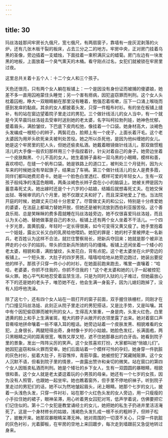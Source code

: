 ```yaml
---
---
---
```

title: 30
---




玛丝洛娃那间牢房长九俄尺，宽七俄尺，有两扇窗子，靠墙有一座灰泥剥落的火炉，还有几张木板干裂的板床，占去三分之二的地方。牢房中央，正对房门挂着乌黑的圣像，旁边插着一支蜡烛，下面挂着一束积满灰尘的蜡菊。房门左边有一块发黑的地板，上面放着一个臭气熏天的木桶。看守刚点过名，女犯们就被锁在牢房里过夜。

这里总共关着十五个人：十二个女人和三个孩子。

天色还很亮，只有两个女人躺在板铺上：一个是因没有身份证而被捕的傻婆娘，她差不多一直用囚袍蒙住头睡觉；另一个害有痨病，因犯盗窃罪而判刑。这个女人头枕着囚袍，睁大一双眼睛躺在那里没有睡着，勉强忍着咳嗽，压下一口涌上喉咙而感到发痒的黏痰。其余的女人都披着头发，只穿一件粗布衬衫。有的坐在板铺上缝补，有的站在窗边望着院子里走过的男犯。三个做针线活儿的女人当中，有一个就是今天早晨玛丝洛娃去受审时送别她的老太婆，名字叫柯拉勃列娃，她神色忧郁，蹙着眉头，满脸皱纹，下巴底下皮肉松弛，像挂着一个口袋。她身材高大，淡褐色头发编成一根短小的辫子，两鬓花白，脸颊上有一个疣子，上面长着汗毛。这个老太婆因为用斧头砍死亲夫被判处苦役。她之所以杀死他，是因为他纠缠她的女儿。她是这个牢房里的犯人头，但她还偷卖私酒。她戴着眼镜做针线活儿，那双做惯粗活儿的大手像一般农妇那样用三个手指捏着针，针尖对着自己的身子。她旁边坐着一个皮肤黝黑、个儿不高的女人。她生着狮子鼻和一双乌黑的小眼睛，模样和善，喜欢唠叨，在缝一个帆布口袋。她是铁路上的道口工，被判处三个月徒刑，因为火车来的时候她没有举起旗子，结果出了车祸。第三个做针线活儿的女人是费多霞，同伴们都叫她费尼奇卡。她是一个脸色白里透红、模样可爱的年轻女人，生有一双孩子般纯净的浅蓝色眼睛，两条淡褐色长辫子盘在小小的脑袋上。她被关押是因为蓄意毒死丈夫。她出嫁时还是个十六岁的小姑娘，结婚后就想毒死丈夫。在她交保出狱、等候审讯的八个月里，她不仅跟丈夫和好了，而且深深地爱上了他。当法院开庭的时候，她跟丈夫已经十分恩爱了。尽管做丈夫的和公公，特别是十分疼爱她的婆婆，在法庭上都竭力替她开脱，但她还是被判流放到西伯利亚服苦役。这个善良乐观、总是笑眯眯的费多霞就睡在玛丝洛娃旁边，她不仅很喜爱玛丝洛娃，而且认为关心她、替她做事是自己的本分。板铺上还有两个女人坐着不干活儿。一个四十岁光景，面黄肌瘦，年轻时一定长得很美，如今可变得又黄又瘦了。她手里抱着一个娃娃，露出又长又白的乳房给他喂奶。她犯的罪是：她的村子里被押走一名新兵，老百姓认为这样不合法，就拦住警察局长，把新兵夺回来；她就是那个被非法押走的小伙子的姑妈，带头抓住新兵所骑的马的缰绳。板铺上还闲坐着一个矮小的老太婆，相貌和善，满脸皱纹，头发花白，背有点驼。这个老太婆坐在火炉旁边的板铺上。一个短头发、大肚子的四岁男孩，嘻嘻哈哈地从她旁边跑过，她装出要捉他的样子。那孩子只穿一件小小的衬衫，在她面前跑来跑去，嘴里一直嚷着：“哈哈，老婆婆，你抓不住我的，你抓不住我的！”这个老太婆和她的儿子一起被控犯纵火罪。她心平气和地忍受着监禁生活，只是为同时入狱的儿子难过，但她最放心不下的还是她的老头子，唯恐她不在，他会生满一身虱子，因为儿媳妇跑掉了，没有人招呼他洗澡。

除了这七个，还有四个女人站在一扇打开的窗子前面，双手握住铁栅栏，同刚才在门口撞见玛丝洛娃、此刻正从院子里走过的男犯搭话，又是比手势，又是叫嚷。其中有个因犯偷窃罪而被判刑的女人，生得高大笨重，一身是肉，头发火红色，白里透黄的脸上和手上生满雀斑，粗大的脖子从敞开的衣领里露了出来。她对着窗口声音嘶哑地拼命嚷着一些不堪入耳的粗话。她旁边站着一个皮肤发黑、相貌难看的女犯，上身很长，两腿短得出奇，身材像十岁的小姑娘。她脸色发红，长满面疱，两只黑眼睛之间的距离很宽，嘴唇又厚又短，遮不住她那暴出的白牙齿。她看到院子里的景象，发出一阵阵尖厉的笑声。这个女孩喜欢打扮，大家都叫她“俏娘儿们”。她因犯盗窃和纵火罪而受审。她们后面站着一个模样可怜的孕妇，她身穿一件肮脏的灰色衬衫，挺着大肚子，形容憔悴，青筋毕露。她被控犯了窝藏贼赃罪。这个女人沉默不语，但看到院子里的情景，一直露出赞许和亲切的微笑。站在窗口的第四个女人因贩卖私酒而判刑。她是个矮壮的乡下女人，生有一双圆圆的暴眼睛，相貌很和善。这个女人就是老太婆逗着玩的小男孩的母亲。她还有一个七岁的女孩，因为没有人照管，也跟她一起坐牢。她也瞧着窗外，但手里不停地织袜子。听到院子里走过的男犯们的话，她不以为然地皱起眉头，闭上眼睛。她那个七岁的女儿，披着一头浅色头发，只穿一件衬衫，站在那个火红色头发的女人旁边，用一只瘦瘦的小手拉住她的裙子，眼神呆滞，用心听着男女囚犯对骂，低声学着说，仿佛要把它们记住似的。第十二个女犯是教堂诵经士的女儿，她把她的私生子扔进井里活活淹死了。这是一个身材修长的姑娘，浅褐色头发扎成一根不长的粗辫子，但辫子松了，披散开来。她那双暴眼睛呆滞无神。她对周围的一切漠不关心，只穿一件肮脏的灰色衬衫，光着脚板，在牢房的空地上来回踱步，每次走到墙跟前又急促地转过身来。